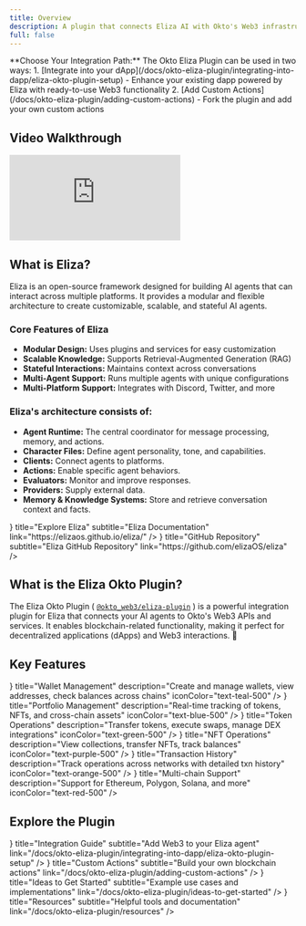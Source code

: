```yaml
---
title: Overview
description: A plugin that connects Eliza AI with Okto's Web3 infrastructure for natural language blockchain interactions.
full: false
---
```



<Callout type="info">
**Choose Your Integration Path:**
The Okto Eliza Plugin can be used in two ways:
1. [Integrate into your dApp](/docs/okto-eliza-plugin/integrating-into-dapp/eliza-okto-plugin-setup) - Enhance your existing dapp powered by Eliza with ready-to-use Web3 functionality
2. [Add Custom Actions](/docs/okto-eliza-plugin/adding-custom-actions) - Fork the plugin and add your own custom actions

</Callout>

## Video Walkthrough

<div className="mb-8">
  <iframe
    className="w-full aspect-video rounded-lg"
    src="https://www.loom.com/embed/2359e23e93944606a80ba82bcf39ee3b?sid=7a8a18a4-c5f9-4ffa-a203-34ebd6a1c9dc"
    frameBorder="0"
    allowFullScreen
  ></iframe>
</div>

## What is Eliza?

<ExternalLink href="https://elizaos.github.io/eliza/">Eliza</ExternalLink> is an open-source framework designed for building AI agents that can interact across multiple platforms. It provides a modular and flexible architecture to create customizable, scalable, and stateful AI agents.


### Core Features of Eliza

- **Modular Design:** Uses plugins and services for easy customization
- **Scalable Knowledge:** Supports Retrieval-Augmented Generation (RAG)
- **Stateful Interactions:** Maintains context across conversations
- **Multi-Agent Support:** Runs multiple agents with unique configurations
- **Multi-Platform Support:** Integrates with Discord, Twitter, and more

### Eliza's architecture consists of:

- **Agent Runtime:** The central coordinator for message processing, memory, and actions.
- **Character Files:** Define agent personality, tone, and capabilities.
- **Clients:** Connect agents to platforms.
- **Actions:** Enable specific agent behaviors.
- **Evaluators:** Monitor and improve responses.
- **Providers:** Supply external data.
- **Memory & Knowledge Systems:** Store and retrieve conversation context and facts.


<div className="my-6 grid grid-cols-1 md:grid-cols-2 gap-4">
  <TechnologyCard
    className="h-25"
    icon={<IoBookOutline size={"1.5rem"} />}
    title="Explore Eliza" 
    subtitle="Eliza Documentation"
    link="https://elizaos.github.io/eliza/"
  />
  <TechnologyCard
    className="h-25"
    icon={<IoGitBranchOutline size={"1.5rem"} />}
    title="GitHub Repository"
    subtitle="Eliza GitHub Repository"
    link="https://github.com/elizaOS/eliza"
  />
</div>


## What is the Eliza Okto Plugin?

The Eliza Okto Plugin ( [`@okto_web3/eliza-plugin`](https://www.npmjs.com/package/@okto_web3/eliza-plugin) ) is a powerful integration plugin for Eliza that
connects your AI agents to Okto's Web3 APIs and services. It enables blockchain-related 
functionality, making it perfect for decentralized applications (dApps) and Web3 interactions. 🚀

## Key Features

<div className="grid grid-cols-1 md:grid-cols-3 gap-6 mt-8">
  <FeatureCard
    icon={<LuKey size={20} />}
    title="Wallet Management"
    description="Create and manage wallets, view addresses, check balances across chains"
    iconColor="text-teal-500"
  />
  <FeatureCard
    icon={<LuWallet size={20} />}
    title="Portfolio Management"
    description="Real-time tracking of tokens, NFTs, and cross-chain assets"
    iconColor="text-blue-500"
  />
  <FeatureCard
    icon={<LuArrowRightLeft size={20} />}
    title="Token Operations"
    description="Transfer tokens, execute swaps, manage DEX integrations"
    iconColor="text-green-500"
  />
  <FeatureCard
    icon={<LuBoxes size={20} />}
    title="NFT Operations"
    description="View collections, transfer NFTs, track balances"
    iconColor="text-purple-500"
  />
  <FeatureCard
    icon={<LuHistory size={20} />}
    title="Transaction History"
    description="Track operations across networks with detailed txn history"
    iconColor="text-orange-500"
  />
  <FeatureCard
    icon={<LuNetwork size={20} />}
    title="Multi-chain Support"
    description="Support for Ethereum, Polygon, Solana, and more"
    iconColor="text-red-500"
  />
</div>

## Explore the Plugin

<div className="my-6 grid grid-cols-1 md:grid-cols-2 gap-4">
  <TechnologyCard
    className="h-25"
    icon={<IoConstructOutline size={"1.5rem"} />}
    title="Integration Guide"
    subtitle="Add Web3 to your Eliza agent"
    link="/docs/okto-eliza-plugin/integrating-into-dapp/eliza-okto-plugin-setup"
  />
  <TechnologyCard
    className="h-25"
    icon={<IoBookOutline size={"1.5rem"} />}
    title="Custom Actions"
    subtitle="Build your own blockchain actions"
    link="/docs/okto-eliza-plugin/adding-custom-actions"
  />
  <TechnologyCard
    className="h-25"
    icon={<IoCodeSlashOutline size={"1.5rem"} />}
    title="Ideas to Get Started"
    subtitle="Example use cases and implementations"
    link="/docs/okto-eliza-plugin/ideas-to-get-started"
  />
  <TechnologyCard
    className="h-25"
    icon={<IoGitBranchOutline size={"1.5rem"} />}
    title="Resources"
    subtitle="Helpful tools and documentation"
    link="/docs/okto-eliza-plugin/resources"
  />
</div>





